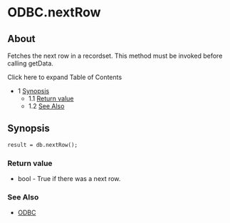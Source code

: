 
# ODBC.nextRow 

 

## About

Fetches the next row in a recordset. This method must be invoked before calling getData.

Click here to expand Table of Contents

* 1 [Synopsis](#synopsis)  
   * 1.1 [Return value](#return-value)  
   * 1.2 [See Also](#see-also)

## Synopsis

```xml
result = db.nextRow();
```

### Return value

* bool - True if there was a next row.

### See Also

* [ODBC](./ODBC_13173465.mdx#odbc)


